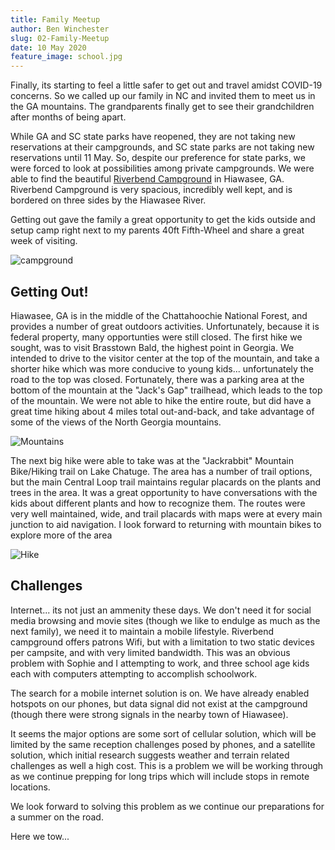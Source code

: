 ```yaml
---
title: Family Meetup
author: Ben Winchester
slug: 02-Family-Meetup
date: 10 May 2020
feature_image: school.jpg
---
```

Finally, its starting to feel a little safer to get out and travel amidst COVID-19 concerns.  So we called up our family in NC and invited them to meet us in the GA mountains.  The grandparents finally get to see their grandchildren after months of being apart.

While GA and SC state parks have reopened, they are not taking new reservations at their campgrounds, and SC state parks are not taking new reservations until 11 May.  So, despite our preference for state parks, we were forced to look at possibilities among private campgrounds.  We were able to find the beautiful [Riverbend Campground](https://www.riverbendcamping.com/) in Hiawasee, GA.  Riverbend Campground is very spacious, incredibly well kept, and is bordered on three sides by the Hiawasee River.

Getting out gave the family a great opportunity to get the kids outside and setup camp right next to my parents 40ft Fifth-Wheel and share a great week of visiting.

![campground](../00-First-Post/Campground.jpg)

## Getting Out!

Hiawasee, GA is in the middle of the Chattahoochie National Forest, and provides a number of great outdoors activities.  Unfortunately, because it is federal property, many opportunties were still closed.  The first hike we sought, was to visit Brasstown Bald, the highest point in Georgia.  We intended to drive to the visitor center at the top of the mountain, and take a shorter hike which was more conducive to young kids... unfortunately the road to the top was closed.  Fortunately, there was a parking area at the bottom of the mountain at the "Jack's Gap" trailhead, which leads to the top of the mountain.  We were not able to hike the entire route, but did have a great time hiking about 4 miles total out-and-back, and take advantage of some of the views of the North Georgia mountains.

![Mountains](./mountains.jpg)

The next big hike were able to take was at the "Jackrabbit" Mountain Bike/Hiking trail on Lake Chatuge.  The area has a number of trail options, but the main Central Loop trail maintains regular placards on the plants and trees in the area.  It was a great opportunity to have conversations with the kids about different plants and how to recognize them.  The routes were very well maintained, wide, and trail placards with maps were at every main junction to aid navigation.  I look forward to returning with mountain bikes to explore more of the area

![Hike](./hike.jpg)

## Challenges

Internet... its not just an ammenity these days.  We don't need it for social media browsing and movie sites (though we like to endulge as much as the next family), we need it to maintain a mobile lifestyle.  Riverbend campground offers patrons Wifi, but with a limitation to two static devices per campsite, and with very limited bandwidth.  This was an obvious problem with Sophie and I attempting to work, and three school age kids each with computers attempting to accomplish schoolwork.

The search for a mobile internet solution is on.  We have already enabled hotspots on our phones, but data signal did not exist at the campground (though there were strong signals in the nearby town of Hiawasee).  

It seems the major options are some sort of cellular solution, which will be limited by the same reception challenges posed by phones, and a satellite solution, which initial research suggests weather and terrain related challenges as well a high cost.  This is a problem we will be working through as we continue prepping for long trips which will include stops in remote locations.

We look forward to solving this problem as we continue our preparations for a summer on the road.

Here we tow...